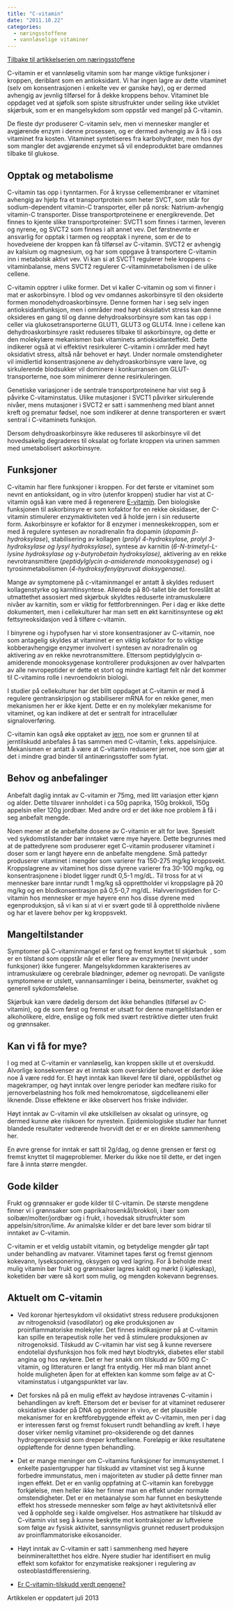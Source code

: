 ```yaml
---
title: "C-vitamin"
date: "2011.10.22"
categories: 
  - næringsstoffene
  - vannløselige vitaminer
---
```


[Tilbake til artikkelserien om næringsstoffene](../../naeringsstoffer.html)

C-vitamin er et vannløselig vitamin som har mange viktige funksjoner i kroppen, deriblant som en antioksidant. Vi har ingen lagre av dette vitaminet (selv om konsentrasjonen i enkelte vev er ganske høy), og er dermed avhengig av jevnlig tilførsel for å dekke kroppens behov. Vitaminet ble oppdaget ved at sjøfolk som spiste sitrusfrukter under seiling ikke utviklet skjørbuk, som er en mangelsykdom som oppstår ved mangel på C-vitamin.

De fleste dyr produserer C-vitamin selv, men vi mennesker mangler et avgjørende enzym i denne prosessen, og er dermed avhengig av å få i oss vitaminet fra kosten. Vitaminet syntetiseres fra karbohydrater, men hos dyr som mangler det avgjørende enzymet så vil endeproduktet bare omdannes tilbake til glukose.

## Opptak og metabolisme

C-vitamin tas opp i tynntarmen. For å krysse cellemembraner er vitaminet avhengig av hjelp fra et transportprotein som heter SVCT, som står for sodium-dependent vitamin-C transporter, eller på norsk: Natrium-avhengig vitamin-C transporter. Disse transportproteinene er energikrevende. Det finnes to kjente slike transportproteiner: SVCT1 som finnes i tarmen, leveren og nyrene, og SVCT2 som finnes i alt annet vev. Det førstnevnte er ansvarlig for opptak i tarmen og reopptak i nyrene, som er de to hovedveiene der kroppen kan få tilførsel av C-vitamin. SVCT2 er avhengig av kalsium og magnesium, og har som oppgave å transportere C-vitamin inn i metabolsk aktivt vev. Vi kan si at SVCT1 regulerer hele kroppens c-vitaminbalanse, mens SVCT2 regulerer C-vitaminmetabolismen i de ulike cellene.

C-vitamin opptrer i ulike former. Det vi kaller C-vitamin og som vi finner i mat er askorbinsyre. I blod og vev omdannes askorbinsyre til den oksiderte formen monodehydroaskorbinsyre. Denne formen har i seg selv ingen antioksidantfunksjon, men i områder med høyt oksidativt stress kan denne oksideres en gang til og danne dehydroaksorbinsyre som kan tas opp i celler via glukosetransporterne GLUT1, GLUT3 og GLUT4. Inne i cellene kan dehydroaskorbinsyre raskt reduseres tilbake til askorbinsyre, og dette er den molekylære mekanismen bak vitaminets antioksidanteffekt. Dette indikerer også at vi effektivt resirkulerer C-vitamin i områder med høyt oksidativt stress, altså når behovet er høyt. Under normale omstendigheter vil imidlertid konsentrasjonene av dehydroaskorbinsyre være lave, og sirkulerende blodsukker vil dominere i konkurransen om GLUT-transporterne, noe som minimerer denne resirkuleringen.

Genetiske variasjoner i de sentrale transportproteinene har vist seg å påvirke C-vitaminstatus. Ulike mutasjoner i SVCT1 påvirker sirkulerende nivåer, mens mutasjoner i SVCT2 er satt i sammenheng med blant annet kreft og prematur fødsel, noe som indikerer at denne transporteren er svært sentral i C-vitaminets funksjon.

Dersom dehydroaskorbinsyre ikke reduseres til askorbinsyre vil det hovedsakelig degraderes til oksalat og forlate kroppen via urinen sammen med umetabolisert askorbinsyre.

## Funksjoner

C-vitamin har flere funksjoner i kroppen. For det første er vitaminet som nevnt en antioksidant, og in vitro (utenfor kroppen) studier har vist at C-vitamin også kan være med å regenerere [E-vitamin](evitamin.qmd). Den biologiske funksjonen til askorbinsyre er som kofaktor for en rekke oksidaser, der C-vitamin stimulerer enzymaktiviteten ved å holde jern i sin reduserte form. Askorbinsyre er kofaktor for 8 enzymer i menneskekroppen, som er med å regulere syntesen av noradrenalin fra dopamin (*dopamin β-hydroksylase*), stabilisering av kollagen (*prolyl 4-hydroksylase, prolyl 3-hydroksylase og lysyl hydroksylase*), syntese av karnitin (*6-N-trimetyl-L-lysine hydroksylase og γ-butyrobetain hydroksylase),* aktivering av en rekke nevrotransmittere (*peptidylglycin α-amiderende monooksygenase*) og i tyrosinmetabolismen (*4-hydroksyfenylpyruvat dioksygenase).*

Mange av symptomene på c-vitaminmangel er antatt å skyldes redusert kollagenstyrke og karnitinsyntese. Allerede på 80-tallet ble det foreslått at utmattethet assosiert med skjørbuk skyldtes reduserte intramuskulære nivåer av karnitin, som er viktig for fettforbrenningen. Per i dag er ikke dette dokumentert, men i cellekulturer har man sett en økt karnitinsyntese og økt fettsyreoksidasjon ved å tilføre c-vitamin.

I binyrene og i hypofysen har vi store konsentrasjoner av C-vitamin, noe som antagelig skyldes at vitaminet er en viktig kofaktor for to viktige kobberavhengige enzymer involvert i syntesen av noradrenalin og aktivering av en rekke nevrotransmittere. Ettersom peptidylglycin α-amiderende monooksygenase kontrollerer produksjonen av over halvparten av alle nevropeptider er dette et stort og mindre kartlagt felt når det kommer til C-vitamins rolle i nevroendokrin biologi.

I studier på cellekulturer har det blitt oppdaget at C-vitamin er med å regulere gentranskripsjon og stabiliserer mRNA for en rekke gener, men mekanismen her er ikke kjent. Dette er en ny molekylær mekanisme for vitaminet, og kan indikere at det er sentralt for intracellulær signaloverføring.

C-vitamin kan også øke opptaket av [jern](jern.qmd), noe som er grunnen til at jerntilskudd anbefales å tas sammen med C-vitamin, f.eks. appelsinjuice. Mekanismen er antatt å være at C-vitamin reduserer jernet, noe som gjør at det i mindre grad binder til antinæringsstoffer som fytat.

## Behov og anbefalinger

Anbefalt daglig inntak av C-vitamin er 75mg, med litt variasjon etter kjønn og alder. Dette tilsvarer innholdet i ca 50g paprika, 150g brokkoli, 150g appelsin eller 120g jordbær. Med andre ord er det ikke noe problem å få i seg anbefalt mengde.

Noen mener at de anbefalte dosene av C-vitamin er alt for lave. Spesielt ved sykdomstilstander bør inntaket være mye høyere. Dette begrunnes med at de pattedyrene som produserer eget C-vitamin produserer vitaminet i doser som er langt høyere enn de anbefalte mengdene. Små pattedyr produserer vitaminet i mengder som varierer fra 150-275 mg/kg kroppsvekt. Kroppslagrene av vitaminet hos disse dyrene varierer fra 30-100 mg/kg, og konsentrasjonene i blodet ligger rundt 0,5-1 mg/dL. Til tross for at vi mennesker bare inntar rundt 1 mg/kg så opprettholder vi kroppslagre på 20 mg/kg og en blodkonsentrasjon på 0,5-0,7 mg/dL. Halvveringstiden for C-vitamin hos mennesker er mye høyere enn hos disse dyrene med egenproduksjon, så vi kan si at vi er svært gode til å opprettholde nivåene og har et lavere behov per kg kroppsvekt.

## Mangeltilstander

Symptomer på C-vitaminmangel er først og fremst knyttet til skjørbuk  , som er en tilstand som oppstår når et eller flere av enzymene (nevnt under funksjoner) ikke fungerer. Mangelsykdommen karakteriseres av intramuskulære og cerebrale blødninger, ødemer og nevropati. De vanligste symptomene er utslett, vannansamlinger i beina, beinsmerter, svakhet og generell sykdomsfølelse.

Skjørbuk kan være dødelig dersom det ikke behandles (tilførsel av C-vitamin), og de som først og fremst er utsatt for denne mangeltilstanden er alkoholikere, eldre, enslige og folk med svært restriktive dietter uten frukt og grønnsaker.

## Kan vi få for mye?

I og med at C-vitamin er vannløselig, kan kroppen skille ut et overskudd. Alvorlige konsekvenser av et inntak som overskrider behovet er derfor ikke noe å være redd for. Et høyt inntak kan likevel føre til diaré, oppblåsthet og magekramper, og høyt inntak over lengre perioder kan medføre risiko for jernoverbelastning hos folk med hemokromatose, sigdcelleanemi eller liknende. Disse effektene er ikke observert hos friske individer.

Høyt inntak av C-vitamin vil øke utskillelsen av oksalat og urinsyre, og dermed kunne øke risikoen for nyrestein. Epidemiologiske studier har funnet blandede resultater vedrørende hvorvidt det er er en direkte sammenheng her.

En øvre grense for inntak er satt til 2g/dag, og denne grensen er først og fremst knyttet til mageproblemer. Merker du ikke noe til dette, er det ingen fare å innta større mengder.

## Gode kilder

Frukt og grønnsaker er gode kilder til C-vitamin. De største mengdene finner vi i grønnsaker som paprika/rosenkål/brokkoli, i bær som solbær/molter/jordbær og i frukt, i hovedsak sitrusfrukter som appelsin/sitron/lime. Av animalske kilder er det bare lever som bidrar til inntaket av C-vitamin.

C-vitamin er et veldig ustabilt vitamin, og betydelige mengder går tapt under behandling av matvarer. Vitaminet tapes først og fremst gjennom kokevann, lyseksponering, oksygen og ved lagring. For å beholde mest mulig vitamin bør frukt og grønnsaker lagres kaldt og mørkt (i kjøleskap), koketiden bør være så kort som mulig, og mengden kokevann begrenses.

## Aktuelt om C-vitamin

-   Ved koronar hjertesykdom vil oksidativt stress redusere produksjonen av nitrogenoksid (vasodilator) og øke produksjonen av proinflammatoriske molekyler. Det finnes indikasjoner på at C-vitamin kan spille en terapeutisk rolle her ved å stimulere produksjonen av nitrogenoksid. Tilskudd av C-vitamin har vist seg å kunne reversere endotelial dysfunksjon hos folk med høyt blodtrykk, diabetes eller stabil angina og hos røykere. Det er her snakk om tilskudd av 500 mg C-vitamin, og litteraturen er langt fra entydig. Her må man blant annet holde muligheten åpen for at effekten kan komme som følge av at C-vitaminstatus i utgangspunktet var lav.

-   Det forskes nå på en mulig effekt av høydose intravenøs C-vitamin i behandlingen av kreft. Ettersom det er beviser for at vitaminet reduserer oksidative skader på DNA og proteiner in vivo, er det plausible mekanismer for en kreftforebyggende effekt av C-vitamin, men per i dag er interessen først og fremst fokusert rundt behandling av kreft. I høye doser virker nemlig vitaminet pro-oksiderende og det dannes hydrogenperoksid som dreper kreftcellene. Foreløpig er ikke resultatene oppløftende for denne typen behandling.

-   Det er mange meninger om C-vitamins funksjoner for immunsystemet. I enkelte pasientgrupper har tilskudd av vitaminet vist seg å kunne forbedre immunstatus, men i majoriteten av studier på dette finner man ingen effekt. Det er en vanlig oppfatning at C-vitamin kan forebygge forkjølelse, men heller ikke her finner man en effekt under normale omstendigheter. Det er en metaanalyse som har funnet en beskyttende effekt hos stressede mennesker som følge av høyt aktivitetsnivå eller ved å oppholde seg i kalde omgivelser. Hos astmatikere har tilskudd av C-vitamin vist seg å kunne beskytte mot kontraksjoner av luftveiene som følge av fysisk aktivitet, sannsynligvis grunnet redusert produksjon av proinflammatoriske eikosanoider.

-   Høyt inntak av C-vitamin er satt i sammenheng med høyere beinmineraltetthet hos eldre. Nyere studier har identifisert en mulig effekt som kofaktor for enzymatiske reaksjoner i regulering av osteoblastdifferensiering.

-   [Er C-vitamin-tilskudd verdt pengene?](../vitamin-c-tilskudd.qmd)

Artikkelen er oppdatert juli 2013
